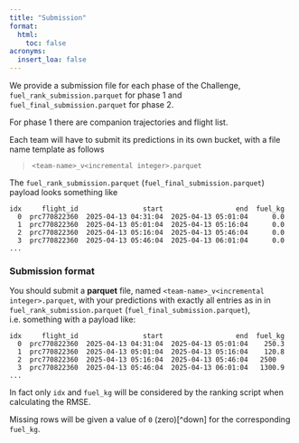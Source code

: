 ```yaml
---
title: "Submission"
format:
  html:
    toc: false
acronyms:
  insert_loa: false
---
```


We provide a submission file for each phase of the Challenge,
`fuel_rank_submission.parquet` for phase 1 and
`fuel_final_submission.parquet` for phase 2.

For phase 1 there are companion trajectories and flight list.

Each team will have to submit its predictions in its own bucket, with a
file name template as follows

> `<team-name>_v<incremental integer>.parquet`  

The `fuel_rank_submission.parquet` (`fuel_final_submission.parquet`) payload
looks something like

```
idx     flight_id                start                  end  fuel_kg
  0  prc770822360  2025-04-13 04:31:04  2025-04-13 05:01:04      0.0
  1  prc770822360  2025-04-13 05:01:04  2025-04-13 05:16:04      0.0
  2  prc770822360  2025-04-13 05:16:04  2025-04-13 05:46:04      0.0
  3  prc770822360  2025-04-13 05:46:04  2025-04-13 06:01:04      0.0
...
```

### Submission format

You should submit a **parquet** file, named
`<team-name>_v<incremental integer>.parquet`, with your predictions
with exactly all entries as in in `fuel_rank_submission.parquet`
(`fuel_final_submission.parquet`), i.e. something with a payload like:

```
idx     flight_id                start                  end  fuel_kg
  0  prc770822360  2025-04-13 04:31:04  2025-04-13 05:01:04    250.3 
  1  prc770822360  2025-04-13 05:01:04  2025-04-13 05:16:04    120.8
  2  prc770822360  2025-04-13 05:16:04  2025-04-13 05:46:04   2500 
  3  prc770822360  2025-04-13 05:46:04  2025-04-13 06:01:04   1300.9 
...
```

In fact only `idx` and `fuel_kg` will be considered by the ranking script when
calculating the RMSE.

Missing rows will be given a value of `0` (zero)[^down] for the corresponding
`fuel_kg`.
